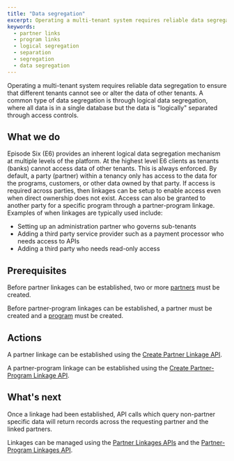 ```yaml
---
title: "Data segregation"
excerpt: Operating a multi-tenant system requires reliable data segregation to ensure that different tenants cannot see or alter the data of other tenants.
keywords:
  - partner links
  - program links
  - logical segregation
  - separation
  - segregation
  - data segregation
---
```


Operating a multi-tenant system requires reliable data segregation to ensure that different tenants cannot see or alter the data of other tenants. A common type of data segregation is through logical data segregation, where all data is in a single database but the data is "logically" separated through access controls.

## What we do

Episode Six (E6) provides an inherent logical data segregation mechanism at multiple levels of the platform. At the highest level E6 clients as tenants (banks) cannot access data of other tenants. This is always enforced. By default, a party (partner) within a tenancy only has access to the data for the programs, customers, or other data owned by that party. If access is required across parties, then linkages can be setup to enable access even when direct ownership does not exist. Access can also be granted to another party for a specific program through a partner-program linkage. Examples of when linkages are typically used include:

* Setting up an administration partner who governs sub-tenants
* Adding a third party service provider such as a payment processor who needs access to APIs
* Adding a third party who needs read-only access

## Prerequisites

Before partner linkages can be established, two or more [partners](/docs/platform-access/partners) must be created.

Before partner-program linkages can be established, a partner must be created and a [program](/docs/programs/programs) must be created.

## Actions

A partner linkage can be established using the [Create Partner Linkage API]().

A partner-program linkage can be established using the [Create Partner-Program Linkage API]().

## What's next

Once a linkage had been established, API calls which query non-partner specific data will return records across the requesting partner and the linked partners.

Linkages can be managed using the [Partner Linkages APIs]() and the [Partner-Program Linkages API]().

